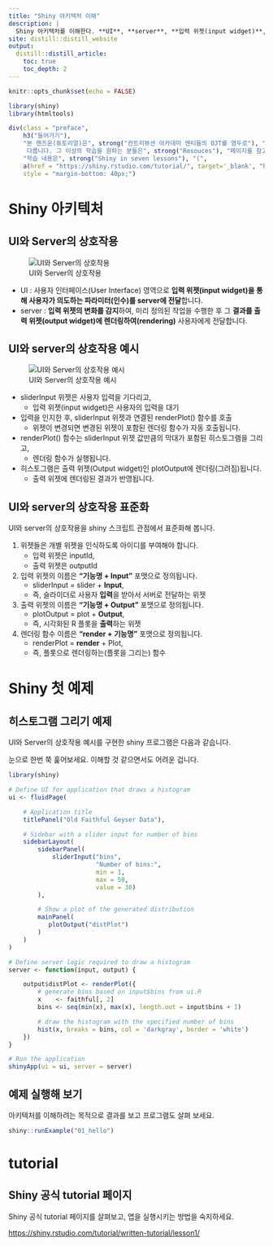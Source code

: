 ```yaml
---
title: "Shiny 아키텍처 이해"
description: |
  Shiny 아키텍처를 이해한다. **UI**, **server**, **입력 위젯(input widget)**, **출력 위젯(output widget)**, **렌더링(Rendering)** 정도는 숙지하자.
site: distill::distill_website
output:
  distill::distill_article:
    toc: true
    toc_depth: 2
---
```


```r
knitr::opts_chunk$set(echo = FALSE)

library(shiny)
library(htmltools)
```

```r
div(class = "preface", 
    h3("들어가기"),
    "본 핸즈온(튜토리얼)은", strong("컨트리뷰션 아카데미 멘티들의 OJT를 염두로"), "작성되었습니다. 초심자 대상이기 때문에, Shiny의 ABC만   
     다룹니다. 그 이상의 학습을 원하는 분들은", strong("Resouces"), "페이지를 참고하십시요.", br(),
    "학습 내용은", strong("Shiny in seven lessons"), "(",
    a(href = "https://shiny.rstudio.com/tutorial/", target='_blank', "https://shiny.rstudio.com/tutorial/"), ") 을 참조하여 작성하였습니다.",
    style = "margin-bottom: 40px;")
```

# Shiny 아키텍처
     
## UI와 Server의 상호작용

![UI와 Server의 상호작용](img/interaction.png)

* UI : 사용자 인터페이스(User Interface) 영역으로 **입력 위젯(input widget)을 통해 사용자가 의도하는  파라미터(인수)를 server에 전달**합니다.
* server : **입력 위젯의 변화를 감지**하여, 미리 정의된 작업을 수행한 후 그 **결과를 출력 위젯(output widget)에 렌더링하여(rendering)** 사용자에게 전달합니다.


## UI와 server의 상호작용 예시

![UI와 Server의 상호작용 예시](img/flow_interaction.png)

* sliderInput 위젯은 사용자 입력을 기다리고,
    + 입력 위젯(input widget)은 사용자의 입력을 대기
* 입력을 인지한 후, sliderInput 위젯과 연결된 renderPlot() 함수를 호출 
    + 위젯이 변경되면 변경된 위젯이 포함된 렌더링 함수가 자동 호출됩니다. 
* renderPlot() 함수는 sliderInput 위젯 값만큼의 막대가 포함된 히스토그램을 그리고,
    + 렌더링 함수가 실행됩니다. 
* 히스토그램은 출력 위젯(Output widget)인 plotOutput에 렌더링(그려짐)됩니다.
    + 출력 위젯에 렌더링된 결과가 반영됩니다.    
    
    
## UI와 server의 상호작용 표준화
UI와 server의 상호작용을 shiny 스크립트 관점에서 표준화해 봅니다.

1. 위젯들은 개별 위젯을 인식하도록 아이디를 부여해야 합니다.
    + 입력 위젯은 inputId,
    + 출력 위젯은 outputId
2. 입력 위젯의 이름은 **"기능명 + Input"** 포맷으로 정의됩니다.
    + sliderInput  = slider + **Input**,
    + 즉, 슬라이더로 사용자 **입력**을 받아서 서버로 전달하는 위젯
3. 출력 위젯의 이름은 **"기능명 + Output"** 포맷으로 정의됩니다.
    + plotOutput  = plot + **Output**,
    + 즉, 시각화된 R 플롯을 **출력**하는 위젯
4. 렌더링 함수 이름은 **"render + 기능명"** 포맷으로 정의됩니다.
    + renderPlot = **render** + Plot,
    + 즉, 플롯으로 렌더링하는(플롯을 그리는) 함수


# Shiny 첫 예제
     
## 히스토그램 그리기 예제

UI와 Server의 상호작용 예시를 구현한 shiny 프로그램은 다음과 같습니다.

눈으로 한번 쭉 훑어보세요. 이해할 것 같으면서도 어려운 겁니다. 

```r
library(shiny)

# Define UI for application that draws a histogram
ui <- fluidPage(

    # Application title
    titlePanel("Old Faithful Geyser Data"),

    # Sidebar with a slider input for number of bins 
    sidebarLayout(
        sidebarPanel(
            sliderInput("bins",
                        "Number of bins:",
                        min = 1,
                        max = 50,
                        value = 30)
        ),

        # Show a plot of the generated distribution
        mainPanel(
           plotOutput("distPlot")
        )
    )
)

# Define server logic required to draw a histogram
server <- function(input, output) {

    output$distPlot <- renderPlot({
        # generate bins based on input$bins from ui.R
        x    <- faithful[, 2]
        bins <- seq(min(x), max(x), length.out = input$bins + 1)

        # draw the histogram with the specified number of bins
        hist(x, breaks = bins, col = 'darkgray', border = 'white')
    })
}

# Run the application 
shinyApp(ui = ui, server = server)
```

## 예제 실행해 보기
아키텍처를 이해하려는 목적으로 결과를 보고 프로그램도 살펴 보세요. 

```r
shiny::runExample("01_hello")
```

# tutorial

## Shiny 공식 tutorial 페이지

Shiny 공식 tutorial 페이지를 살펴보고, 앱을 실행시키는 방법을 숙지하세요.

[https://shiny.rstudio.com/tutorial/written-tutorial/lesson1/](https://shiny.rstudio.com/tutorial/written-tutorial/lesson1/){target="_blank"} 





